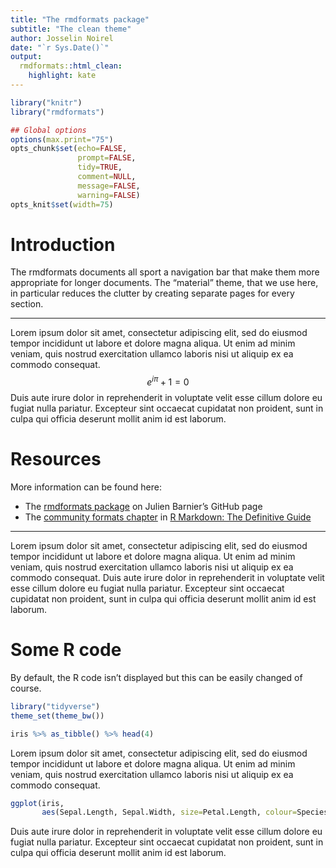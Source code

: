 ```yaml
---
title: "The rmdformats package"
subtitle: "The clean theme"
author: Josselin Noirel
date: "`r Sys.Date()`"
output:
  rmdformats::html_clean:
    highlight: kate
---
```


```r
library("knitr")
library("rmdformats")

## Global options
options(max.print="75")
opts_chunk$set(echo=FALSE,
               prompt=FALSE,
               tidy=TRUE,
               comment=NULL,
               message=FALSE,
               warning=FALSE)
opts_knit$set(width=75)
```

# Introduction

The rmdformats documents all sport a navigation bar that make them more appropriate for longer documents.  The "material" theme, that we use here, in particular reduces the clutter by creating separate pages for every section.

---

Lorem ipsum dolor sit amet, consectetur adipiscing elit, sed do eiusmod tempor incididunt ut labore et dolore magna aliqua. Ut enim ad minim veniam, quis nostrud exercitation ullamco laboris nisi ut aliquip ex ea commodo consequat.
$$ e^{i\pi} + 1 = 0 $$ Duis aute irure dolor in reprehenderit in voluptate velit esse cillum dolore eu fugiat nulla pariatur. Excepteur sint occaecat cupidatat non proident, sunt in culpa qui officia deserunt mollit anim id est laborum.

# Resources

More information can be found here:

* The [rmdformats package](https://github.com/juba/rmdformats) on Julien Barnier's GitHub page
* The [community formats chapter](https://bookdown.org/yihui/rmarkdown/rmdformats.html) in [R Markdown: The Definitive Guide](https://bookdown.org/yihui/rmarkdown/)

---

Lorem ipsum dolor sit amet, consectetur adipiscing elit, sed do eiusmod tempor incididunt ut labore et dolore magna aliqua. Ut enim ad minim veniam, quis nostrud exercitation ullamco laboris nisi ut aliquip ex ea commodo consequat. Duis aute irure dolor in reprehenderit in voluptate velit esse cillum dolore eu fugiat nulla pariatur. Excepteur sint occaecat cupidatat non proident, sunt in culpa qui officia deserunt mollit anim id est laborum.

# Some R code

By default, the R code isn't displayed but this can be easily changed of course.

```r
library("tidyverse")
theme_set(theme_bw())
```

```r
iris %>% as_tibble() %>% head(4)
```

Lorem ipsum dolor sit amet, consectetur adipiscing elit, sed do eiusmod tempor incididunt ut labore et dolore magna aliqua. Ut enim ad minim veniam, quis nostrud exercitation ullamco laboris nisi ut aliquip ex ea commodo consequat.

```r
ggplot(iris,
       aes(Sepal.Length, Sepal.Width, size=Petal.Length, colour=Species)) + geom_point()
```

Duis aute irure dolor in reprehenderit in voluptate velit esse cillum dolore eu fugiat nulla pariatur. Excepteur sint occaecat cupidatat non proident, sunt in culpa qui officia deserunt mollit anim id est laborum.

